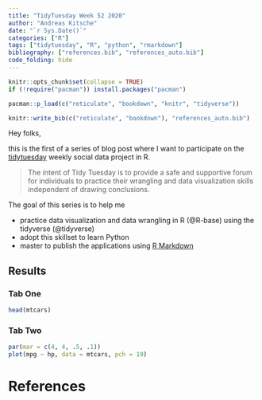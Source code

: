 ```yaml
---
title: "TidyTuesday Week 52 2020"
author: "Andreas Kitsche"
date: "`r Sys.Date()`"
categories: ["R"]
tags: ["tidytuesday", "R", "python", "rmarkdown"]
bibliography: ["references.bib", "references_auto.bib"]
code_folding: hide
---
```


```r
knitr::opts_chunk$set(collapse = TRUE)
if (!require("pacman")) install.packages("pacman")
```


```r
pacman::p_load(c("reticulate", "bookdown", "knitr", "tidyverse"))
```

```r
knitr::write_bib(c("reticulate", "bookdown"), "references_auto.bib")
```


Hey folks,

this is the first of a series of blog post where I want to participate on the [tidytuesday](https://github.com/rfordatascience/tidytuesday/blob/master/README.md) weekly social data project in R. 

> The intent of Tidy Tuesday is to provide a safe and supportive forum for individuals to practice their wrangling and data visualization skills independent of drawing conclusions.

The goal of this series is to help me

* practice data visualization and data wrangling in R (@R-base) using the tidyverse (@tidyverse)
* adopt this skillset to learn Python
* master to publish the applications using [R Markdown](https://bookdown.org/yihui/rmarkdown-cookbook/)

## Results {.tabset .tabset-fade .tabset-pills}

### Tab One

```r
head(mtcars)
```

### Tab Two

```r
par(mar = c(4, 4, .5, .1))
plot(mpg ~ hp, data = mtcars, pch = 19)
```

## {-}

# References